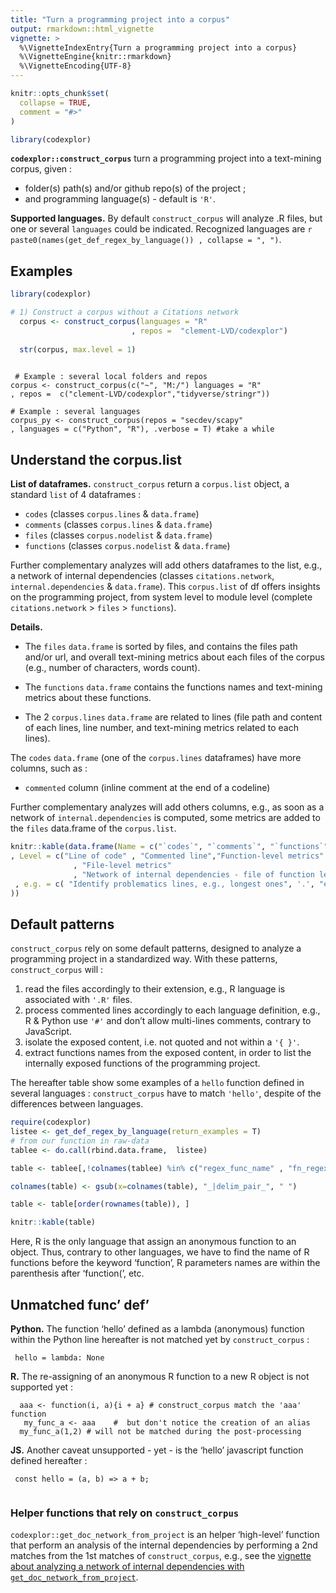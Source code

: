 ```yaml
---
title: "Turn a programming project into a corpus"
output: rmarkdown::html_vignette
vignette: >
  %\VignetteIndexEntry{Turn a programming project into a corpus}
  %\VignetteEngine{knitr::rmarkdown}
  %\VignetteEncoding{UTF-8}
---
```


```r
knitr::opts_chunk$set(
  collapse = TRUE,
  comment = "#>"
)

library(codexplor)

```

**`codexplor::construct_corpus`** turn a programming project into a text-mining corpus, given :

- folder(s) path(s) and/or github repo(s) of the project ;
- and programming language(s) - default is `'R'`.

**Supported languages.** By default `construct_corpus` will analyze .R files, but one or several `languages` could be indicated. Recognized languages are `r paste0(names(get_def_regex_by_language()) , collapse = ", ")`. 

## Examples


```r

library(codexplor)

# 1) Construct a corpus without a Citations network
  corpus <- construct_corpus(languages = "R"
                           , repos =  "clement-LVD/codexplor")
  
  str(corpus, max.level = 1) 
  
```

     # Example : several local folders and repos
    corpus <- construct_corpus(c("~", "M:/") languages = "R"
    , repos =  c("clement-LVD/codexplor","tidyverse/stringr"))
   
    # Example : several languages
    corpus_py <- construct_corpus(repos = "secdev/scapy"
    , languages = c("Python", "R"), .verbose = T) #take a while


## Understand the corpus.list
**List of dataframes.** `construct_corpus` return a `corpus.list` object, a standard `list` of 4 dataframes : 

- `codes` (classes `corpus.lines` & `data.frame`)
- `comments` (classes `corpus.lines` & `data.frame`)
- `files` (classes `corpus.nodelist` & `data.frame`)
- `functions` (classes `corpus.nodelist` & `data.frame`)

Further complementary analyzes will add others dataframes to the list, e.g., a network of internal dependencies (classes `citations.network`, `internal.dependencies` & `data.frame`). This `corpus.list` of df offers insights on the programming project, from system level to module level (complete `citations.network` > `files` > `functions`).


**Details.** 

- The `files` `data.frame` is sorted by files, and contains the files path and/or url, and overall text-mining metrics about each files of the corpus (e.g., number of characters, words count).

- The `functions` `data.frame` contains the functions names and text-mining metrics about these functions.

- The 2 `corpus.lines` `data.frame` are related to lines (file path and content of each lines, line number, and text-mining metrics related to each lines). 

The `codes` `data.frame` (one of the `corpus.lines` dataframes) have more columns, such as :

- `commented` column (inline comment at the end of a codeline)
<!-- - and a `matches` column that contain internally-exposed functions names, e.g., if a `pol  <- function` is defined within a file, the 1st `matches` corresponding entry for this line will be `'pol'`. -->

Further complementary analyzes will add others columns, e.g., as soon as a network of `internal.dependencies` is computed, some metrics are added to the `files` data.frame of the `corpus.list`.


```r

knitr::kable(data.frame(Name = c("`codes`", "`comments`", "`functions`", "`files`", "`internal.dependencies`" )
, Level = c("Line of code" , "Commented line","Function-level metrics"
              , "File-level metrics"
              , "Network of internal dependencies - file of function level" )
 , e.g. = c( "Identify problematics lines, e.g., longest ones", '.', "e.g., quantify the longest function and those with multiple internal dependencies", "e.g., quantify number of functions within files and critical internal dependencies", "Doc-to-doc (add metrics to the `files` level) or functions network (add metrics to the `functions` level)" )
))

```

## Default patterns
`construct_corpus` rely on some default patterns, designed to analyze a programming project in a standardized way. 
With these patterns, `construct_corpus` will :

1. read the files accordingly to their extension, e.g., R language is associated with `'.R'` files. 
2. process commented lines accordingly to each language definition, e.g., R & Python use `'#'` and don't allow multi-lines comments, contrary to JavaScript.
3. isolate the exposed content, i.e. not quoted and not within a `'{ }'`.
4. extract functions names from the exposed content, in order to list the internally exposed functions of the programming project.


The hereafter table show some examples of a `hello` function defined in several languages : `construct_corpus` have to match `'hello'`, despite of the differences between languages.

```r
require(codexplor)
listee <- get_def_regex_by_language(return_examples = T)
# from our function in raw-data
tablee <- do.call(rbind.data.frame,  listee) 

table <- tablee[,!colnames(tablee) %in% c("regex_func_name" , "fn_regex", "local_file_ext", "nested_codes")]

colnames(table) <- gsub(x=colnames(table), "_|delim_pair_", " ")

table <- table[order(rownames(table)), ]  

knitr::kable(table)

```

Here, R is the only language that assign an anonymous function to an object. Thus, contrary to other languages, we have to find the name of R functions before the keyword 'function', R parameters names are within the parenthesis after 'function(', etc. 

## Unmatched func' def'
**Python.** The function 'hello' defined as a lambda (anonymous) function within the Python line hereafter is not matched yet by `construct_corpus` :

     hello = lambda: None

**R.** The re-assigning of an anonymous R function to a new R object is not supported yet :
      
      aaa <- function(i, a){i + a} # construct_corpus match the 'aaa' function
       my_func_a <- aaa    #  but don't notice the creation of an alias
      my_func_a(1,2) # will not be matched during the post-processing 

**JS.** Another caveat unsupported - yet - is the 'hello' javascript function defined hereafter :

     const hello = (a, b) => a + b;
     


### Helper functions that rely on `construct_corpus`
`codexplor::get_doc_network_from_project` is an helper 'high-level' function that perform an analysis of the internal dependencies by performing a 2nd matches from the 1st matches of `construct_corpus`, e.g., see the [vignette about analyzing a network of internal dependencies with `get_doc_network_from_project`](https://clement-lvd.github.io/codexplor/articles/vignette_citations.network_df_of_internal.dependencies.html).
